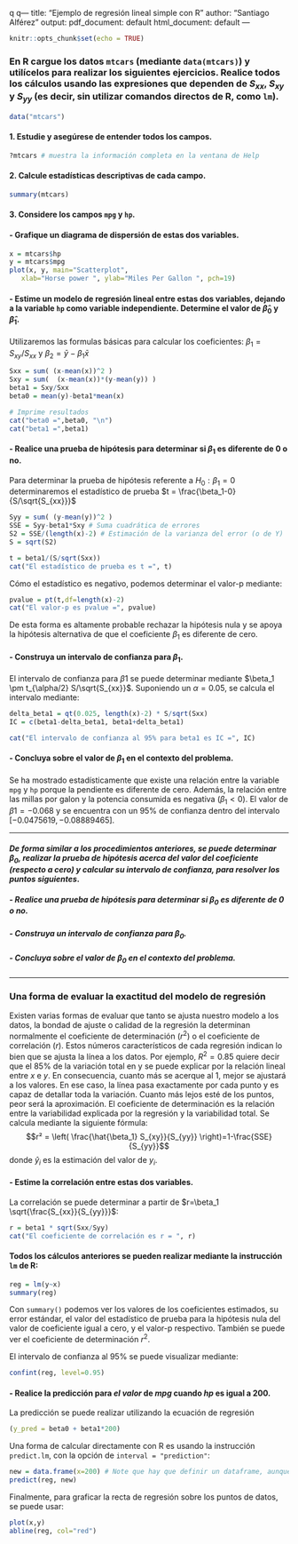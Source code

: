  q q---
title: "Ejemplo de regresión lineal simple con R"
author: "Santiago Alférez"
output:
  pdf_document: default
  html_document: default
---

```r
knitr::opts_chunk$set(echo = TRUE)
```

### En R cargue los datos `mtcars` (mediante `data(mtcars)`) y utilícelos para realizar los siguientes ejercicios. Realice todos los cálculos usando las expresiones que dependen de $S_{xx}$, $S_{xy}$ y $S_{yy}$ (es decir, sin utilizar comandos directos de R, como `lm`).

```r
data("mtcars")
```

#### 1. Estudie y asegúrese de entender todos los campos.

```r
?mtcars # muestra la información completa en la ventana de Help
```
#### 2. Calcule estadísticas descriptivas de cada campo. 

```r
summary(mtcars)
```


#### 3. Considere los campos `mpg` y `hp`. 

####	- Grafique un diagrama de dispersión de estas dos variables. 
```r
x = mtcars$hp
y = mtcars$mpg
plot(x, y, main="Scatterplot", 
   xlab="Horse power ", ylab="Miles Per Gallon ", pch=19)
```


#### - Estime un modelo de regresión lineal entre estas dos variables, dejando a la variable `hp` como variable independiente. Determine el valor de $\hat\beta_0$ y $\hat\beta_1$. 

Utilizaremos las formulas básicas para calcular los coeficientes: $\beta_1=S_{xy}/S_{xx}$ y $\beta_2=\bar{y}-\beta_1 \bar{x}$

```r
Sxx = sum( (x-mean(x))^2 )
Sxy = sum(  (x-mean(x))*(y-mean(y)) )
beta1 = Sxy/Sxx
beta0 = mean(y)-beta1*mean(x)

# Imprime resultados
cat("beta0 =",beta0, "\n")
cat("beta1 =",beta1)

```
####	- Realice una prueba de hipótesis para determinar si $\beta_1$ es diferente de 0 o no. 
Para determinar la prueba de hipótesis referente a $H_0: \beta_1=0$ determinaremos el estadístico de prueba $t = \frac{\beta_1-0}{S/\sqrt{S_{xx}}}$

```r
Syy = sum( (y-mean(y))^2 )
SSE = Syy-beta1*Sxy # Suma cuadrática de errores
S2 = SSE/(length(x)-2) # Estimación de la varianza del error (o de Y)
S = sqrt(S2)

t = beta1/(S/sqrt(Sxx))
cat("El estadístico de prueba es t =", t)

```

Cómo el estadístico es negativo, podemos determinar el valor-p mediante:
```r
pvalue = pt(t,df=length(x)-2)
cat("El valor-p es pvalue =", pvalue)
```

De esta forma es altamente probable rechazar la hipótesis nula y se apoya la hipótesis alternativa de que el coeficiente $\beta_1$ es diferente de cero.

#### - Construya un intervalo de confianza para $\beta_1$. 
El intervalo de confianza para $\beta1$ se puede determinar mediante $\beta_1 \pm t_{\alpha/2} S/\sqrt{S_{xx}}$. Suponiendo un $\alpha=0.05$, se calcula el intervalo mediante:

```r
delta_beta1 = qt(0.025, length(x)-2) * S/sqrt(Sxx)
IC = c(beta1-delta_beta1, beta1+delta_beta1)

cat("El intervalo de confianza al 95% para beta1 es IC =", IC)
```
####	- Concluya sobre el valor de $\beta_1$ en el contexto del problema. 
Se ha mostrado estadísticamente que existe una relación entre la variable `mpg` y `hp` porque la pendiente es diferente de cero. Además, la relación entre las millas por galon y la potencia consumida es negativa ($\beta_1<0$). El valor de $\beta1=-0.068$ y se encuentra con un 95% de confianza dentro del intervalo $[-0.0475619, -0.08889465]$.


---


#### *De forma similar a los procedimientos anteriores, se puede determinar $\beta_0$, realizar la prueba de hipótesis acerca del valor del coeficiente (respecto a cero) y calcular su intervalo de confianza, para resolver los puntos siguientes*.

#####	- Realice una prueba de hipótesis para determinar si $\beta_0$ es diferente de 0 o no. 

#####	- Construya un intervalo de confianza para $\beta_0$.
#####	- Concluya sobre el valor de $\beta_0$ en el contexto del problema.


---

### Una forma de evaluar la exactitud del modelo de regresión

Existen varias formas de evaluar que tanto se ajusta nuestro modelo a los datos, la bondad de ajuste o calidad de la regresión la determinan normalmente el coeficiente de determinación $\left(r^{2}\right)$ o el coeficiente de correlación $(r)$. Estos números característicos de cada regresión indican lo bien que se ajusta la línea a los datos. Por ejemplo, $R^{2}=0.85$ quiere decir que el $85 \%$ de la variación total en y se puede explicar por la relación lineal entre $x$ e $y$. En consecuencia, cuanto más se acerque al $1,$ mejor se ajustará a los valores. En ese caso, la línea pasa exactamente por cada punto y es capaz de detallar toda la variación. Cuanto más lejos esté de los puntos, peor será la aproximación. El coeficiente de determinación es la relación entre la variabilidad explicada por la regresión y la variabilidad total. Se calcula mediante la siguiente fórmula:
$$r² = \left( \frac{\hat{\beta_1}  S_{xy}}{S_{yy}} \right)=1-\frac{SSE}{S_{yy}}$$
donde $\hat{y}_{i}$ es la estimación del valor de $y_{i}$.

####	- Estime la correlación entre estas dos variables.
La correlación se puede determinar a partir de $r=\beta_1 \sqrt{\frac{S_{xx}}{S_{yy}}}$:
```r
r = beta1 * sqrt(Sxx/Syy)
cat("El coeficiente de correlación es r = ", r)
```
#### Todos los cálculos anteriores se pueden realizar mediante la instrucción `lm` de R:

```r
reg = lm(y~x)
summary(reg)
```
Con `summary()` podemos ver los valores de los coeficientes estimados, su error estándar, el valor del estadístico de prueba para la hipótesis nula del valor de coeficiente igual a cero, y el valor-p respectivo. También se puede ver el coeficiente de determinación $r^2$.

El intervalo de confianza al 95% se puede visualizar mediante:
```r
confint(reg, level=0.95)
```



#### - Realice la predicción para *el valor* de *mpg* cuando *hp* es igual a 200. 

La predicción se puede realizar utilizando la ecuación de regresión


```r
(y_pred = beta0 + beta1*200)

```
 
Una forma de calcular directamente con R es usando la instrucción `predict.lm`, con la opción de `interval = "prediction"`:
```r
new = data.frame(x=200) # Note que hay que definir un dataframe, aunque sea para un solo valor
predict(reg, new)
```
Finalmente, para graficar la recta de regresión sobre los puntos de datos, se puede usar:
```r
plot(x,y)
abline(reg, col="red")
```

